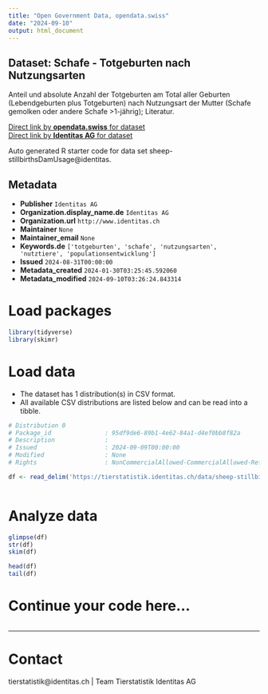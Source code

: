 ```yaml
---
title: "Open Government Data, opendata.swiss"
date: "2024-09-10"
output: html_document
---
```


## Dataset: Schafe - Totgeburten nach Nutzungsarten

Anteil und absolute Anzahl der Totgeburten am Total aller Geburten (Lebendgeburten plus Totgeburten) nach Nutzungsart der Mutter (Schafe gemolken oder andere Schafe >1-jährig); Literatur.

[Direct link by **opendata.swiss** for dataset](https://opendata.swiss/de/dataset/schafe-totgeburten-nach-nutzungsarten)<br>
[Direct link by **Identitas AG** for dataset](https://tierstatistik.identitas.ch/)

Auto generated R starter code for data set sheep-stillbirthsDamUsage@identitas.

## Metadata

- **Publisher** `Identitas AG`
- **Organization.display_name.de** `Identitas AG`
- **Organization.url** `http://www.identitas.ch`
- **Maintainer** `None`
- **Maintainer_email** `None`
- **Keywords.de** `['totgeburten', 'schafe', 'nutzungsarten', 'nutztiere', 'populationsentwicklung']`
- **Issued** `2024-08-31T00:00:00`
- **Metadata_created** `2024-01-30T03:25:45.592060`
- **Metadata_modified** `2024-09-10T03:26:24.843314`


# Load packages

```r

library(tidyverse)
library(skimr)

```

# Load data

-   The dataset has 1 distribution(s) in CSV format.
-   All available CSV distributions are listed below and can be read into a tibble.

```r

# Distribution 0
# Package_id               : 95df9de6-89b1-4e62-84a1-d4ef0bb8f82a
# Description              : 
# Issued                   : 2024-09-09T00:00:00
# Modified                 : None
# Rights                   : NonCommercialAllowed-CommercialAllowed-ReferenceRequired

df <- read_delim('https://tierstatistik.identitas.ch/data/sheep-stillbirthsDamUsage.csv')



```

# Analyze data

```r

glimpse(df)
str(df)
skim(df)

head(df)
tail(df)

```

# Continue your code here...

```r

```

------------------------------------------------------------------------

# Contact

tierstatistik@identitas.ch | Team Tierstatistik Identitas AG
